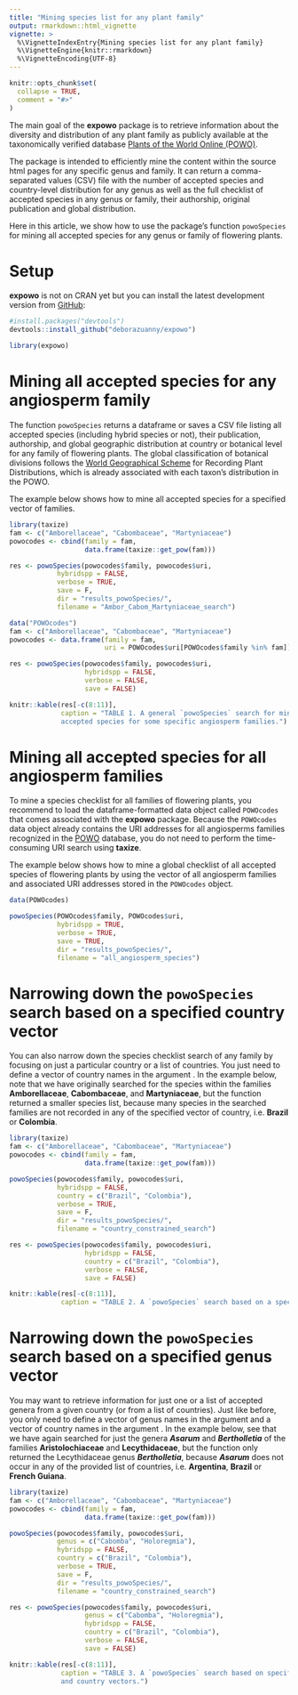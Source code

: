 ```yaml
---
title: "Mining species list for any plant family"
output: rmarkdown::html_vignette
vignette: >
  %\VignetteIndexEntry{Mining species list for any plant family}
  %\VignetteEngine{knitr::rmarkdown}
  %\VignetteEncoding{UTF-8}
---
```


```r
knitr::opts_chunk$set(
  collapse = TRUE,
  comment = "#>"
)
```

The main goal of the __expowo__ package is to retrieve information about the 
diversity and distribution of any plant family as publicly available at the 
taxonomically verified database [Plants of the World Online (POWO)](https://powo.science.kew.org).\

The package is intended to efficiently mine the content within the source html pages
for any specific genus and family. It can return a comma-separated values (CSV) 
file with the number of accepted species and country-level distribution for any genus
as well as the full checklist of accepted species in any genus or family, their 
authorship, original publication and global distribution.\

Here in this article, we show how to use the package's function `powoSpecies` for 
mining all accepted species for any genus or family of flowering plants.

# Setup

__expowo__ is not on CRAN yet but you can install the latest development version 
from [GitHub](https://github.com/):

``` r
#install.packages("devtools")
devtools::install_github("deborazuanny/expowo")
```
```r
library(expowo)
```

# Mining all accepted species for any angiosperm family

The function `powoSpecies` returns a dataframe or saves a CSV file listing all 
accepted species (including hybrid species or not), their publication, authorship,
and global geographic distribution at country or botanical level for any family of 
flowering plants. The global classification of botanical divisions follows the [World Geographical Scheme](https://www.tdwg.org/standards/wgsrpd/) for Recording Plant Distributions, 
which is already associated with each taxon's distribution in the POWO.\

The example below shows how to mine all accepted species for a specified vector 
of families. 

```r
library(taxize)
fam <- c("Amborellaceae", "Cabombaceae", "Martyniaceae")
powocodes <- cbind(family = fam,
                   data.frame(taxize::get_pow(fam)))

res <- powoSpecies(powocodes$family, powocodes$uri,
            hybridspp = FALSE,
            verbose = TRUE,
            save = F,
            dir = "results_powoSpecies/",
            filename = "Ambor_Cabom_Martyniaceae_search")
```

```r
data("POWOcodes")
fam <- c("Amborellaceae", "Cabombaceae", "Martyniaceae")
powocodes <- data.frame(family = fam,
                        uri = POWOcodes$uri[POWOcodes$family %in% fam])

res <- powoSpecies(powocodes$family, powocodes$uri,
                   hybridspp = FALSE,
                   verbose = FALSE,
                   save = FALSE)

knitr::kable(res[-c(8:11)],
             caption = "TABLE 1. A general `powoSpecies` search for mining all 
             accepted species for some specific angiosperm families.")
```

# Mining all accepted species for all angiosperm families

To mine a species checklist for all families of flowering plants, you recommend to
load the dataframe-formatted data object called `POWOcodes` that comes associated with
the __expowo__ package. Because the `POWOcodes` data object already contains the 
URI addresses for all angiosperms families recognized in the [POWO](https://powo.science.kew.org) 
database, you do not need to perform the time-consuming URI search using __taxize__. \

The example below shows how to mine a global checklist of all accepted species of
flowering plants by using the vector of all angiosperm families and associated URI 
addresses stored in the `POWOcodes` object.

```r
data(POWOcodes)

powoSpecies(POWOcodes$family, POWOcodes$uri,
            hybridspp = TRUE,
            verbose = TRUE,
            save = TRUE,
            dir = "results_powoSpecies/",
            filename = "all_angiosperm_species")
```

# Narrowing down the `powoSpecies` search based on a specified country vector

You can also narrow down the species checklist search of any family by
focusing on just a particular country or a list of countries. You just need to 
define a vector of country names in the argument \code{country}. In the example below,
note that we have originally searched for the species within the families 
__Amborellaceae__, __Cabombaceae__, and __Martyniaceae__, but the function 
returned a smaller species list, because many species in the searched families 
are not recorded in any of the specified vector of country, i.e. __Brazil__ or __Colombia__.

```r
library(taxize)
fam <- c("Amborellaceae", "Cabombaceae", "Martyniaceae")
powocodes <- cbind(family = fam,
                   data.frame(taxize::get_pow(fam)))

powoSpecies(powocodes$family, powocodes$uri,
            hybridspp = FALSE,
            country = c("Brazil", "Colombia"),
            verbose = TRUE,
            save = F,
            dir = "results_powoSpecies/",
            filename = "country_constrained_search")
```

```r
res <- powoSpecies(powocodes$family, powocodes$uri,
                   hybridspp = FALSE,
                   country = c("Brazil", "Colombia"),
                   verbose = FALSE,
                   save = FALSE)

knitr::kable(res[-c(8:11)],
             caption = "TABLE 2. A `powoSpecies` search based on a specified country vector.")
```


# Narrowing down the `powoSpecies` search based on a specified genus vector

You may want to retrieve information for just one or a list of accepted 
genera from a given country (or from a list of countries). Just like before,
you only need to define a vector of genus names in the argument \code{genus} and
a vector of country names in the argument \code{country}. In the example below,
see that we have again searched for just the genera ***Asarum*** and ***Bertholletia***
of the families __Aristolochiaceae__ and __Lecythidaceae__, but the function 
only returned the Lecythidaceae genus ***Bertholletia***, because ***Asarum*** 
does not occur in any of the provided list of countries, i.e. __Argentina__, __Brazil__ 
or __French Guiana__.

```r
library(taxize)
fam <- c("Amborellaceae", "Cabombaceae", "Martyniaceae")
powocodes <- cbind(family = fam,
                   data.frame(taxize::get_pow(fam)))

powoSpecies(powocodes$family, powocodes$uri,
            genus = c("Cabomba", "Holoregmia"),
            hybridspp = FALSE,
            country = c("Brazil", "Colombia"),
            verbose = TRUE,
            save = F,
            dir = "results_powoSpecies/",
            filename = "country_constrained_search")
```

```r
res <- powoSpecies(powocodes$family, powocodes$uri,
                   genus = c("Cabomba", "Holoregmia"),
                   hybridspp = FALSE,
                   country = c("Brazil", "Colombia"),
                   verbose = FALSE,
                   save = FALSE)

knitr::kable(res[-c(8:11)],
             caption = "TABLE 3. A `powoSpecies` search based on specified genus 
             and country vectors.")
```
